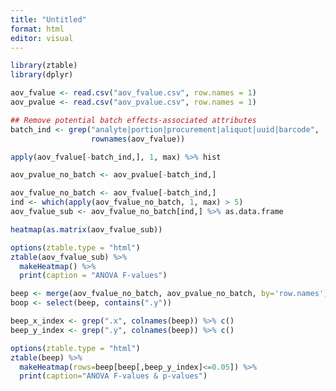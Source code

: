 ```yaml
---
title: "Untitled"
format: html
editor: visual
---
```


```r
library(ztable)
library(dplyr)
```

```r
aov_fvalue <- read.csv("aov_fvalue.csv", row.names = 1)
aov_pvalue <- read.csv("aov_pvalue.csv", row.names = 1)
```

```r
## Remove potential batch effects-associated attributes
batch_ind <- grep("analyte|portion|procurement|aliquot|uuid|barcode", 
                  rownames(aov_fvalue))
```

```r
apply(aov_fvalue[-batch_ind,], 1, max) %>% hist
```

```r
aov_pvalue_no_batch <- aov_pvalue[-batch_ind,]

aov_fvalue_no_batch <- aov_fvalue[-batch_ind,]
ind <- which(apply(aov_fvalue_no_batch, 1, max) > 5)
aov_fvalue_sub <- aov_fvalue_no_batch[ind,] %>% as.data.frame
```

```r
heatmap(as.matrix(aov_fvalue_sub))
```

```r
options(ztable.type = "html")
ztable(aov_fvalue_sub) %>%
  makeHeatmap() %>%
  print(caption = "ANOVA F-values")
```

```r
beep <- merge(aov_fvalue_no_batch, aov_pvalue_no_batch, by='row.names')
boop <- select(beep, contains(".y"))

beep_x_index <- grep(".x", colnames(beep)) %>% c()
beep_y_index <- grep(".y", colnames(beep)) %>% c()

options(ztable.type = "html")
ztable(beep) %>%
  makeHeatmap(rows=beep[beep[,beep_y_index]<=0.05]) %>%
  print(caption="ANOVA F-values & p-values")
  
  
```
